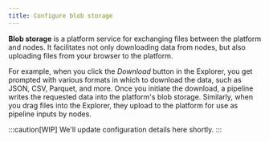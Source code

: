 ```yaml
---
title: Configure blob storage
---
```


**Blob storage** is a platform service for exchanging files between the platform
and nodes. It facilitates not only downloading data from nodes, but also
uploading files from your browser to the platform.

For example, when you click the *Download* button in the Explorer, you get
prompted with various formats in which to download the data, such as JSON, CSV,
Parquet, and more. Once you initiate the download, a pipeline writes the
requested data into the platform's blob storage. Similarly, when you drag files
into the Explorer, they upload to the platform for use as pipeline inputs by
nodes.

:::caution[WIP]
We'll update configuration details here shortly.
:::
